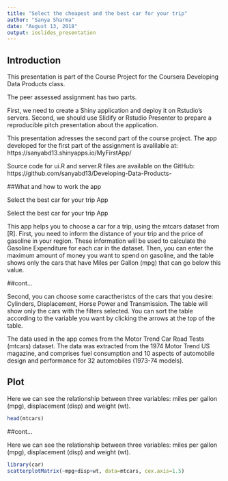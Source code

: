 ---
title: "Select the cheapest and the best car for your trip"
author: "Sanya Sharma"
date: "August 13, 2018"
output: ioslides_presentation
---
## Introduction

This presentation is part of the Course Project for the Coursera Developing Data Products class.

The peer assessed assignment has two parts.

First, we need to create a Shiny application and deploy it on Rstudio's servers.
Second, we should use Slidify or Rstudio Presenter to prepare a reproducible pitch presentation about the application.

This presentation adresses the second part of the course project.
The app developed for the first part of the assignment is avalilable at:
https://sanyabd13.shinyapps.io/MyFirstApp/

Source code for ui.R and server.R files are available on the GitHub:
https://github.com/sanyabd13/Developing-Data-Products-

##What and how to work the app

Select the best car for your trip App

Select the best car for your trip App

This app helps you to choose a car for a trip, using the mtcars dataset from [R].
First, you need to inform the distance of your trip and the price of gasoline in your region. These information will be used to calculate the Gasoline Expenditure for each car in the dataset. Then, you can enter the maximum amount of money you want to spend on gasoline, and the table shows only the cars that have Miles per Gallon (mpg) that can go below this value.

##cont...

Second, you can choose some caractheristcs of the cars that you desire: Cylinders, Displacement, Horse Power and Transmission. The table will show only the cars with the filters selected. You can sort the table according to the variable you want by clicking the arrows at the top of the table.

The data used in the app comes from the Motor Trend Car Road Tests (mtcars) dataset. The data was extracted from the 1974 Motor Trend US magazine, and comprises fuel consumption and 10 aspects of automobile design and performance for 32 automobiles (1973-74 models). 


## Plot

Here we can see the relationship between three variables: miles per gallon (mpg), displacement (disp) and weight (wt).

```{r}
head(mtcars)
```

##cont...

Here we can see the relationship between three variables: miles per gallon (mpg), displacement (disp) and weight (wt).

```{r}
library(car)
scatterplotMatrix(~mpg+disp+wt, data=mtcars, cex.axis=1.5)
```


